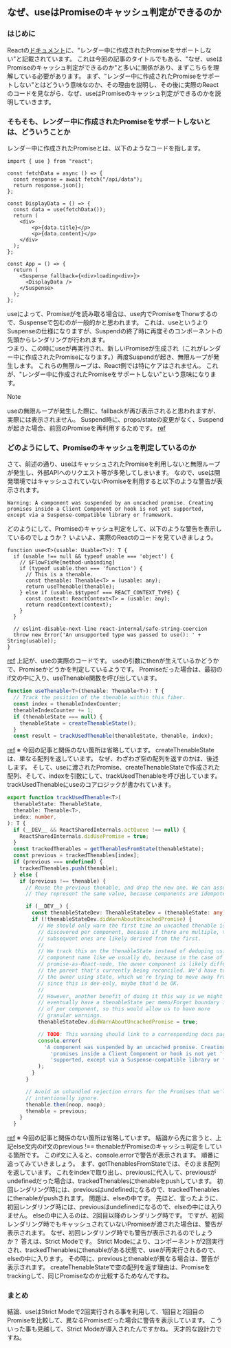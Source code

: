 ## なぜ、useはPromiseのキャッシュ判定ができるのか
  
  

### はじめに
Reactの[ドキュメント](https://ja.react.dev/blog/2024/04/25/react-19#use-does-not-support-promises-created-in-render)に、"レンダー中に作成されたPromiseをサポートしない"と記載されています。
これは今回の記事のタイトルでもある、"なぜ、useはPromiseのキャッシュ判定ができるのか"と多いに関係があり、まずこちらを理解している必要があります。
まず、"レンダー中に作成されたPromiseをサポートしない"とはどういう意味なのか、その理由を説明し、その後に実際のReactのコードを見ながら、なぜ、useはPromiseのキャッシュ判定ができるのかを説明していきます。

### そもそも、レンダー中に作成されたPromiseをサポートしないとは、どういうことか
レンダー中に作成されたPromiseとは、以下のようなコードを指します。
```tsx
import { use } from "react";
 
const fetchData = async () => {
  const response = await fetch("/api/data");
  return response.json();
};
 
const DisplayData = () => {
  const data = use(fetchData());
  return (
    <div>
        <p>{data.title}</p>
        <p>{data.content}</p>
    </div>
  );
};

const App = () => {
  return (
    <Suspense fallback={<div>loading<div>}>
      <DisplayData />
    </Suspense>
  );
};
```
useによって、Promiseがを読み取る場合は、use内でPromiseをThorwするので、Suspenseで包むのが一般的かと思われます。
これは、useというよりSuspenseの仕様になりますが、Suspendの終了時に再度そのコンポーネントの先頭からレンダリングが行われます。  
つまり、この時にuseが再実行され、新しいPromiseが生成され（これがレンダー中に作成されたPromiseになります。）再度Suspendが起き、無限ループが発生します。
これらの無限ループは、React側では特にケアはされません。
これが、"レンダー中に作成されたPromiseをサポートしない"という意味になります。
> [!NOTE]
> useの無限ループが発生した際に、fallbackが再び表示されると思われますが、実際には表示されません。
> Suspend時に、props/stateの変更がなく、Suspendが起きた場合、前回のPromiseを再利用するためです。
> [ref](https://github.com/acdlite/rfcs/blob/first-class-promises/text/0000-first-class-support-for-promises.md#reading-the-result-of-a-promise-during-a-replay)

### どのようにして、Promiseのキャッシュを判定しているのか
さて、前述の通り、useはキャッシュされたPromiseを利用しないと無限ループが発生し、外部APIへのリクエスト等が多発してしまいます。
なので、useは開発環境ではキャッシュされていないPromiseを利用すると以下のような警告が表示されます。
```
Warning: A component was suspended by an uncached promise. Creating promises inside a Client Component or hook is not yet supported, except via a Suspense-compatible library or framework.
```
どのようにして、Promiseのキャッシュ判定をして、以下のような警告を表示しているのでしょうか？
いよいよ、実際のReactのコードを見ていきましょう。  
```tsx
function use<T>(usable: Usable<T>): T {
  if (usable !== null && typeof usable === 'object') {
    // $FlowFixMe[method-unbinding]
    if (typeof usable.then === 'function') {
      // This is a thenable.
      const thenable: Thenable<T> = (usable: any);
      return useThenable(thenable);
    } else if (usable.$$typeof === REACT_CONTEXT_TYPE) {
      const context: ReactContext<T> = (usable: any);
      return readContext(context);
    }
  }

  // eslint-disable-next-line react-internal/safe-string-coercion
  throw new Error('An unsupported type was passed to use(): ' + String(usable));
}
```
[ref](https://github.com/facebook/react/blob/8d74e8c73a5cc5e461bb1413a74c6b058c6be134/packages/react-reconciler/src/ReactFiberHooks.js#L1148)
上記が、useの実際のコードです。
useの引数にthenが生えているかどうかで、Promiseかどうかを判定しているようです。
Promiseだった場合は、最初のif文の中に入り、useThenable関数を呼び出しています。

```ts
function useThenable<T>(thenable: Thenable<T>): T {
  // Track the position of the thenable within this fiber.
  const index = thenableIndexCounter;
  thenableIndexCounter += 1;
  if (thenableState === null) {
    thenableState = createThenableState();
  }
  const result = trackUsedThenable(thenableState, thenable, index);
```
[ref](https://github.com/facebook/react/blob/8d74e8c73a5cc5e461bb1413a74c6b058c6be134/packages/react-reconciler/src/ReactFiberHooks.js#L1092)
※ 今回の記事と関係のない箇所は省略しています。
createThenableStateは、単なる配列を返しています。
なぜ、わざわざ空の配列を返すのかは、後述します。
そして、useに渡されたPromise、createThenableStateで作成された配列、そして、indexを引数にして、trackUsedThenableを呼び出しています。
trackUsedThenableにuseのコアロジックが書かれています。

```ts
export function trackUsedThenable<T>(
  thenableState: ThenableState,
  thenable: Thenable<T>,
  index: number,
): T {
  if (__DEV__ && ReactSharedInternals.actQueue !== null) {
    ReactSharedInternals.didUsePromise = true;
  }
  const trackedThenables = getThenablesFromState(thenableState);
  const previous = trackedThenables[index];
  if (previous === undefined) {
    trackedThenables.push(thenable);
  } else {
    if (previous !== thenable) {
      // Reuse the previous thenable, and drop the new one. We can assume
      // they represent the same value, because components are idempotent.

      if (__DEV__) {
        const thenableStateDev: ThenableStateDev = (thenableState: any);
        if (!thenableStateDev.didWarnAboutUncachedPromise) {
          // We should only warn the first time an uncached thenable is
          // discovered per component, because if there are multiple, the
          // subsequent ones are likely derived from the first.
          //
          // We track this on the thenableState instead of deduping using the
          // component name like we usually do, because in the case of a
          // promise-as-React-node, the owner component is likely different from
          // the parent that's currently being reconciled. We'd have to track
          // the owner using state, which we're trying to move away from. Though
          // since this is dev-only, maybe that'd be OK.
          //
          // However, another benefit of doing it this way is we might
          // eventually have a thenableState per memo/Forget boundary instead
          // of per component, so this would allow us to have more
          // granular warnings.
          thenableStateDev.didWarnAboutUncachedPromise = true;

          // TODO: This warning should link to a corresponding docs page.
          console.error(
            'A component was suspended by an uncached promise. Creating ' +
              'promises inside a Client Component or hook is not yet ' +
              'supported, except via a Suspense-compatible library or framework.',
          );
        }
      }

      // Avoid an unhandled rejection errors for the Promises that we'll
      // intentionally ignore.
      thenable.then(noop, noop);
      thenable = previous;
    }
  }
```
[ref](https://github.com/facebook/react/blob/68dbd84b61cc2504c30e19f748f59a52d331f851/packages/react-server/src/ReactFlightThenable.js#L45)
※ 今回の記事と関係のない箇所は省略しています。
結論から先に言うと、上記else文内のif文のprevious !== thenableがPromiseのキャッシュ判定をしている箇所です。
このif文に入ると、console.errorで警告が表示されます。
順番に追ってみていきましょう。
まず、getThenablesFromStateでは、そのまま配列を返しています。
これをindexで取り出し、previousに代入して、previousがundefinedだった場合は、trackedThenablesにthenableをpushしています。
初回レンダリング時には、previousはundefinedになるので、trackedThenablesにthenableがpushされます。
問題は、elseの中です。
先ほど、言ったように、初回レンダリング時には、previousはundefinedになるので、elseの中には入りません。
elseの中に入るのは、2回目以降のレンダリング時です。
ですが、初回レンダリング時でもキャッシュされていないPromiseが渡された場合は、警告が表示されます。
なぜ、初回レンダリング時でも警告が表示されるのでしょうか？
答えは、Strict Modeです。
Strict Modeにより、コンポーネントが2回実行され、trackedThenablesにthenableがある状態で、useが再実行されるので、elseの中に入ります。
その時に、previousとthenableが異なる場合は、警告が表示されます。
createThenableStateで空の配列を返す理由は、Promiseをtrackingして、同じPromiseなのか比較するためなんですね。

### まとめ
結論、useはStrict Modeで2回実行される事を利用して、1回目と2回目のPromiseを比較して、異なるPromiseだった場合に警告を表示しています。
こういった事も見越して、Strict Modeが導入されたんですかね。
天才的な設計力ですね。
